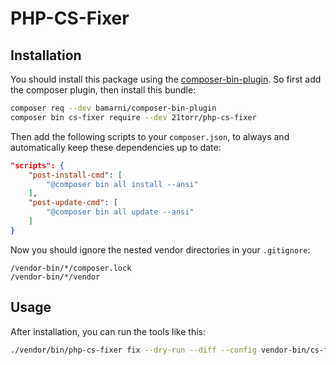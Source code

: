
# PHP-CS-Fixer

<LinkList
	github="https://github.com/21TORR/php-cs-fixer"
	packagist="https://packagist.org/packages/21torr/php-cs-fixer"
/>


## Installation

You should install this package using the [composer-bin-plugin]. So first add the composer plugin, then install this bundle:

```bash
composer req --dev bamarni/composer-bin-plugin
composer bin cs-fixer require --dev 21torr/php-cs-fixer
```

Then add the following scripts to your `composer.json`, to always and automatically keep these dependencies up to date:

```json
"scripts": {
    "post-install-cmd": [
        "@composer bin all install --ansi"
    ],
    "post-update-cmd": [
        "@composer bin all update --ansi"
    ]
}
```

Now you should ignore the nested vendor directories in your `.gitignore`:

```gitignore
/vendor-bin/*/composer.lock
/vendor-bin/*/vendor
```


Usage
-----

After installation, you can run the tools like this:

```bash
./vendor/bin/php-cs-fixer fix --dry-run --diff --config vendor-bin/cs-fixer/vendor/21torr/php-cs-fixer/.php-cs-fixer.dist.php
```

[composer-bin-plugin]: https://github.com/bamarni/composer-bin-plugin
